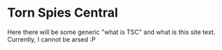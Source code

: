 # Torn Spies Central

Here there will be some generic "what is TSC" and what is this site text. Currently, I cannot be arsed :P